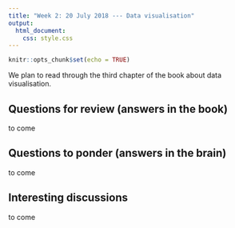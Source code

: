 ```yaml
---
title: "Week 2: 20 July 2018 --- Data visualisation"
output: 
  html_document:
    css: style.css
---
```


```r
knitr::opts_chunk$set(echo = TRUE)
```

We plan to read through the third chapter of the book about data visualisation.

## Questions for review (answers in the book)

to come

## Questions to ponder (answers in the brain)

to come

## Interesting discussions 

to come
